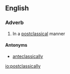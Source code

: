 ==English==

===Adverb===
{{en-adv}}

# In a [[postclassical]] manner

====Antonyms====
* [[anteclassically]]

[[io:postclassically]]